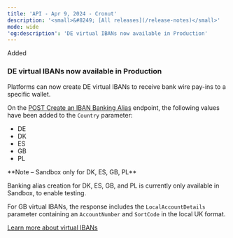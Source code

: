 ```yaml
---
title: 'API - Apr 9, 2024 - Cronut'  
description: '<small>&#8249; [All releases](/release-notes)</small>'  
mode: wide  
'og:description': 'DE virtual IBANs now available in Production'  
---
```

  
  <div class="pill pill-green rn-pill">Added</div> 
  
### DE virtual IBANs now available in Production  

Platforms can now create DE virtual IBANs to receive bank wire pay-ins to a specific wallet.  

On the <a href="/api-reference/banking-aliases/create-iban-banking-alias">POST Create an IBAN Banking Alias</a> endpoint, the following values have been added to the `Country` parameter:  
- DE  
- DK  
- ES  
- GB  
- PL  

<Note>  
**Note – Sandbox only for DK, ES, GB, PL** 
  
Banking alias creation for DK, ES, GB, and PL is currently only available in Sandbox, to enable testing.  
</Note>  

For GB virtual IBANs, the response includes the `LocalAccountDetails` parameter containing an `AccountNumber` and `SortCode` in the local UK format.  

<a href="/guides/payment-methods/banking/virtual-iban" class="btn Secondary normal">Learn more about virtual IBANs</a>